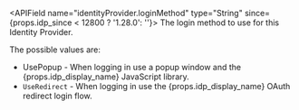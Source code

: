 
<APIField name="identityProvider.loginMethod" type="String" since={props.idp_since < 12800 ? '1.28.0': ''}>
  The login method to use for this Identity Provider.

  The possible values are:

  * <InlineFieldValue>UsePopup</InlineFieldValue> - When logging in use a popup window and the {props.idp_display_name} JavaScript library.
  * `UseRedirect` - When logging in use the {props.idp_display_name} OAuth redirect login flow.
</APIField>
